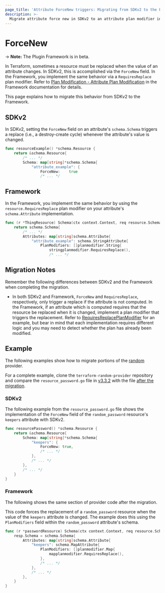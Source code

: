 ```yaml
---
page_title: 'Attribute ForceNew triggers: Migrating from SDKv2 to the Framework'
description: >-
  Migrate attribute force new in SDKv2 to an attribute plan modifier in the Framework.
---
```


# ForceNew

-> **Note:** The Plugin Framework is in beta.

In Terraform, sometimes a resource must be replaced when the value of an attribute changes. In SDKv2, this is
accomplished via the `ForceNew` field. In the Framework, you implement the same behavior via a `RequiresReplace` plan
modifier. Refer to
[Plan Modification - Attribute Plan Modification](/terraform/plugin/framework/resources/plan-modification#attribute-plan-modification)
in the Framework documentation for details.

This page explains how to migrate this behavior from SDKv2 to the Framework.

## SDKv2

In SDKv2, setting the `ForceNew` field on an attribute's `schema.Schema` triggers a replace (i.e., a destroy-create
cycle) whenever the attribute's value is changed.

```go
func resourceExample() *schema.Resource {
    return &schema.Resource{
        /* ... */
        Schema: map[string]*schema.Schema{
            "attribute_example": {
                ForceNew:    true
                /* ... */
```

## Framework

In the Framework, you implement the same behavior by using the `resource.RequiresReplace` plan modifier on your
attribute's `schema.Attribute` implementation.

```go
func (r *ThingResource) Schema(ctx context.Context, req resource.SchemaRequest, resp *resource.SchemaResponse) {
    return schema.Schema{
        /* ... */
        Attributes: map[string]schema.Attribute{
            "attribute_example": schema.StringAttribute{
                PlanModifiers: []planmodifier.String{
                    stringplanmodifier.RequiresReplace(),
                    /* ... */
```

## Migration Notes

Remember the following differences between SDKv2 and the Framework when completing the migration.

- In both SDKv2 and Framework, `ForceNew` and `RequiresReplace`, respectively, only trigger a replace if the attribute
is not computed. In the Framework, if an attribute which is computed requires that the resource be replaced when it is
changed, implement a plan modifier that triggers the replacement. Refer to
[RequiresReplacePlanModifier](https://github.com/hashicorp/terraform-provider-random/blob/v3.4.1/internal/planmodifiers/attribute.go#L63)
for an example, but bear in mind that each implementation requires different logic and you may need to detect whether
the plan has already been modified.

## Example

The following examples show how to migrate portions of the
[random](https://github.com/hashicorp/terraform-provider-random) provider.

For a complete example, clone the
`terraform-random-provider` repository and compare the `resource_password.go` file in
[v3.3.2](https://github.com/hashicorp/terraform-provider-random/blob/v3.3.2/internal/provider/resource_password.go)
with the file [after the migration](https://github.com/hashicorp/terraform-provider-random/blob/04292d3e31f71ff16b82512082baed037bb1069c/internal/provider/resource_password.go).

### SDKv2

The following example from the `resource_password.go` file shows the implementation of the `ForceNew` field of the
`random_password` resource's `keepers` attribute with SDKv2.

```go
func resourcePassword() *schema.Resource {
    return &schema.Resource{
        Schema: map[string]*schema.Schema{
            "keepers": {
                ForceNew: true,
                /* ... */
            },
            /* ... */
        },
        /* ... */
    }
}
```

### Framework

The following shows the same section of provider code after the migration.

This code forces the replacement of a `random_password` resource when the value of the `keepers` attribute is changed.
The example does this using the `PlanModifiers` field within the `random_password` attribute's schema.

```go
func (r *passwordResource) Schema(ctx context.Context, req resource.SchemaRequest, resp *resource.SchemaResponse) {
    resp.Schema = schema.Schema{
        Attributes: map[string]schema.Attribute{
            "keepers": schema.MapAttribute{
                PlanModifiers: []planmodifier.Map{
                    mapplanmodifier.RequiresReplace(),
                },
                /* ... */
            },
            /* ... */
        },
    }
}
```
